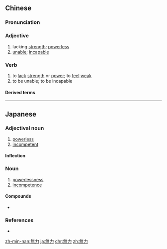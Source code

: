 {{also|无力}}
==Chinese==
{{zh-forms|s=无力}}

===Pronunciation===
{{zh-pron
|m=wúlì
|c=mou4 lik6
|h=pfs=mò-li̍t
|mn=bô-la̍t
|cat=a,v
}}

===Adjective===
{{zh-adj}}

# lacking [[strength]]; [[powerless]]
# [[unable]]; [[incapable]]

===Verb===
{{zh-verb}}

# to [[lack]] [[strength]] or [[power]]; to [[feel]] [[weak]]
# to be unable; to be incapable

====Derived terms====
{{zh-der|無力感}}

----

==Japanese==
{{ja-kanjitab|む|りょく|yomi=on}}

===Adjectival noun===
{{ja-adj|infl=な|むりょく}}

# [[powerless]]
# [[incompetent]]

====Inflection====
{{ja-na|むりょく}}

===Noun===
{{ja-noun|むりょく}}

# [[powerlessness]]
# [[incompetence]]

====Compounds====
* {{l|ja|無力感|gloss=feeling of powerlessness}}

===References===
* {{R:Meikyo}}

[[zh-min-nan:無力]]
[[ja:無力]]
[[chr:無力]]
[[zh:無力]]